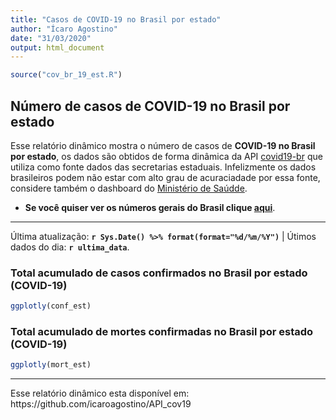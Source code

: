 ```yaml
---
title: "Casos de COVID-19 no Brasil por estado"
author: "Ícaro Agostino"
date: "31/03/2020"
output: html_document
---
```


```r
source("cov_br_19_est.R")
```

## Número de casos de COVID-19 no Brasil por estado

Esse relatório dinâmico mostra o número de casos de **COVID-19 no Brasil por estado**, os dados são obtidos de forma dinâmica da API [covid19-br](https://brasil.io/dataset/covid19/caso/) que utiliza como fonte dados das secretarias estaduais. Infelizmente os dados brasileiros podem não estar com alto grau de acuraciadade por essa fonte, considere também o dashboard do [Ministério de Saúdde](https://covid.saude.gov.br/).

  - **Se você quiser ver os números gerais do Brasil clique [aqui](https://icaroagostino.github.io/covid19/)**.
  
---

Última atualização: **`r Sys.Date() %>% format(format="%d/%m/%Y")`** | Útimos dados do dia: **`r ultima_data`**.

### Total acumulado de casos confirmados no Brasil por estado (COVID-19)

```r
ggplotly(conf_est)
```


### Total acumulado de mortes confirmadas no Brasil por estado (COVID-19)

```r
ggplotly(mort_est)
```

---

Esse relatório dinâmico esta disponível em: https://github.com/icaroagostino/API_cov19